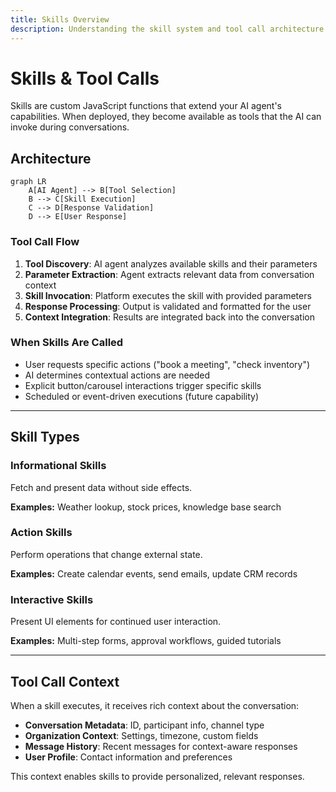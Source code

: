 ```yaml
---
title: Skills Overview
description: Understanding the skill system and tool call architecture
---
```



# Skills & Tool Calls

Skills are custom JavaScript functions that extend your AI agent's capabilities. When deployed, they become available as tools that the AI can invoke during conversations.

## Architecture

```mermaid
graph LR
    A[AI Agent] --> B[Tool Selection]
    B --> C[Skill Execution]
    C --> D[Response Validation]
    D --> E[User Response]
```

### Tool Call Flow

1. **Tool Discovery**: AI agent analyzes available skills and their parameters
2. **Parameter Extraction**: Agent extracts relevant data from conversation context  
3. **Skill Invocation**: Platform executes the skill with provided parameters
4. **Response Processing**: Output is validated and formatted for the user
5. **Context Integration**: Results are integrated back into the conversation

### When Skills Are Called

- User requests specific actions ("book a meeting", "check inventory")
- AI determines contextual actions are needed
- Explicit button/carousel interactions trigger specific skills
- Scheduled or event-driven executions (future capability)

---

## Skill Types

### **Informational Skills**
Fetch and present data without side effects.

**Examples:** Weather lookup, stock prices, knowledge base search

### **Action Skills** 
Perform operations that change external state.

**Examples:** Create calendar events, send emails, update CRM records

### **Interactive Skills**
Present UI elements for continued user interaction.

**Examples:** Multi-step forms, approval workflows, guided tutorials

---

## Tool Call Context

When a skill executes, it receives rich context about the conversation:

- **Conversation Metadata**: ID, participant info, channel type
- **Organization Context**: Settings, timezone, custom fields
- **Message History**: Recent messages for context-aware responses
- **User Profile**: Contact information and preferences

This context enables skills to provide personalized, relevant responses.